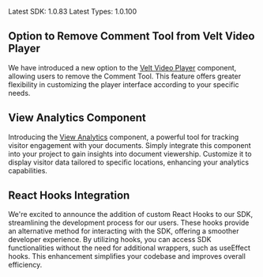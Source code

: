 
Latest SDK: 1.0.83
Latest Types: 1.0.100


## Option to Remove Comment Tool from Velt Video Player

We have introduced a new option to the [Velt Video Player](/async-collaboration/video-player-comments/overview) component, allowing users to remove the Comment Tool. This feature offers greater flexibility in customizing the player interface according to your specific needs.

## View Analytics Component

Introducing the [View Analytics](/async-collaboration/view-analytics/overview) component, a powerful tool for tracking visitor engagement with your documents. Simply integrate this component into your project to gain insights into document viewership. Customize it to display visitor data tailored to specific locations, enhancing your analytics capabilities.

## React Hooks Integration

We're excited to announce the addition of custom React Hooks to our SDK, streamlining the development process for our users. These hooks provide an alternative method for interacting with the SDK, offering a smoother developer experience. By utilizing hooks, you can access SDK functionalities without the need for additional wrappers, such as useEffect hooks. This enhancement simplifies your codebase and improves overall efficiency.